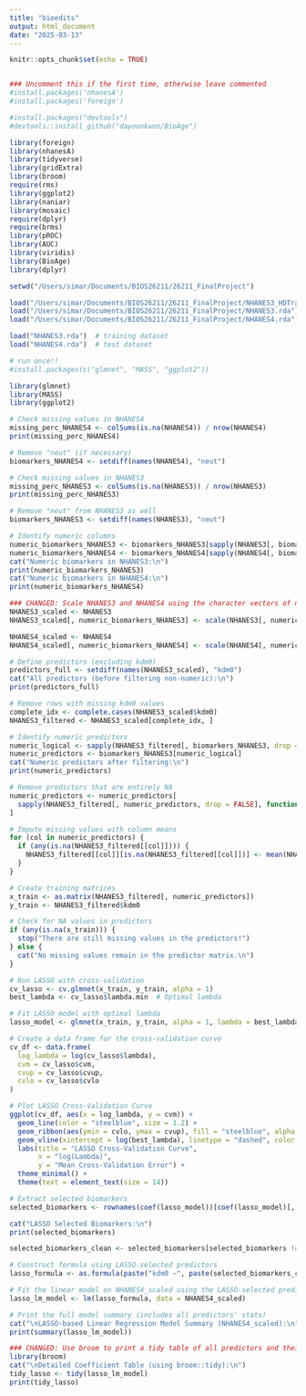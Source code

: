 ```yaml
---
title: "bioedits"
output: html_document
date: "2025-03-13"
---
```


```r
knitr::opts_chunk$set(echo = TRUE)


### Uncomment this if the first time, otherwise leave commented
#install.packages('nhanesA')
#install.packages('foreign')

#install.packages("devtools")
#devtools::install_github("dayoonkwon/BioAge")

library(foreign)
library(nhanesA)
library(tidyverse)
library(gridExtra)
library(broom)
require(rms)
library(ggplot2)
library(naniar)
library(mosaic)
require(dplyr)
require(brms)
library(pROC)
library(AUC)
library(viridis)
library(BioAge) 
library(dplyr)
```


```r
setwd("/Users/simar/Documents/BIOS26211/26211_FinalProject")

load("/Users/simar/Documents/BIOS26211/26211_FinalProject/NHANES3_HDTrain.rda")
load("/Users/simar/Documents/BIOS26211/26211_FinalProject/NHANES3.rda")
load("/Users/simar/Documents/BIOS26211/26211_FinalProject/NHANES4.rda")

load("NHANES3.rda")  # training dataset
load("NHANES4.rda")  # test dataset
```


```r
# run once!!
#install.packages(c("glmnet", "MASS", "ggplot2"))

library(glmnet)  
library(MASS)    
library(ggplot2) 

```


```r
# Check missing values in NHANES4
missing_perc_NHANES4 <- colSums(is.na(NHANES4)) / nrow(NHANES4)
print(missing_perc_NHANES4)

# Remove "neut" (if necessary)
biomarkers_NHANES4 <- setdiff(names(NHANES4), "neut")

# Check missing values in NHANES3
missing_perc_NHANES3 <- colSums(is.na(NHANES3)) / nrow(NHANES3)
print(missing_perc_NHANES3)

# Remove "neut" from NHANES3 as well
biomarkers_NHANES3 <- setdiff(names(NHANES3), "neut")

# Identify numeric columns
numeric_biomarkers_NHANES3 <- biomarkers_NHANES3[sapply(NHANES3[, biomarkers_NHANES3, drop = FALSE], is.numeric)]
numeric_biomarkers_NHANES4 <- biomarkers_NHANES4[sapply(NHANES4[, biomarkers_NHANES4, drop = FALSE], is.numeric)]
cat("Numeric biomarkers in NHANES3:\n")
print(numeric_biomarkers_NHANES3)
cat("Numeric biomarkers in NHANES4:\n")
print(numeric_biomarkers_NHANES4)

### CHANGED: Scale NHANES3 and NHANES4 using the character vectors of numeric columns
NHANES3_scaled <- NHANES3
NHANES3_scaled[, numeric_biomarkers_NHANES3] <- scale(NHANES3[, numeric_biomarkers_NHANES3])

NHANES4_scaled <- NHANES4
NHANES4_scaled[, numeric_biomarkers_NHANES4] <- scale(NHANES4[, numeric_biomarkers_NHANES4])

# Define predictors (excluding kdm0)
predictors_full <- setdiff(names(NHANES3_scaled), "kdm0")
cat("All predictors (before filtering non-numeric):\n")
print(predictors_full)

# Remove rows with missing kdm0 values
complete_idx <- complete.cases(NHANES3_scaled$kdm0)
NHANES3_filtered <- NHANES3_scaled[complete_idx, ]

# Identify numeric predictors
numeric_logical <- sapply(NHANES3_filtered[, biomarkers_NHANES3, drop = FALSE], is.numeric)
numeric_predictors <- biomarkers_NHANES3[numeric_logical]
cat("Numeric predictors after filtering:\n")
print(numeric_predictors)

# Remove predictors that are entirely NA
numeric_predictors <- numeric_predictors[
  sapply(NHANES3_filtered[, numeric_predictors, drop = FALSE], function(x) !all(is.na(x)))
]

# Impute missing values with column means
for (col in numeric_predictors) {
  if (any(is.na(NHANES3_filtered[[col]]))) {
    NHANES3_filtered[[col]][is.na(NHANES3_filtered[[col]])] <- mean(NHANES3_filtered[[col]], na.rm = TRUE)
  }
}

# Create training matrices
x_train <- as.matrix(NHANES3_filtered[, numeric_predictors])
y_train <- NHANES3_filtered$kdm0

# Check for NA values in predictors
if (any(is.na(x_train))) {
  stop("There are still missing values in the predictors!")
} else {
  cat("No missing values remain in the predictor matrix.\n")
}

# Run LASSO with cross-validation
cv_lasso <- cv.glmnet(x_train, y_train, alpha = 1)
best_lambda <- cv_lasso$lambda.min  # Optimal lambda

# Fit LASSO model with optimal lambda
lasso_model <- glmnet(x_train, y_train, alpha = 1, lambda = best_lambda)

# Create a data frame for the cross-validation curve
cv_df <- data.frame(
  log_lambda = log(cv_lasso$lambda),
  cvm = cv_lasso$cvm,
  cvup = cv_lasso$cvup,
  cvlo = cv_lasso$cvlo
)

# Plot LASSO Cross-Validation Curve
ggplot(cv_df, aes(x = log_lambda, y = cvm)) +
  geom_line(color = "steelblue", size = 1.2) +
  geom_ribbon(aes(ymin = cvlo, ymax = cvup), fill = "steelblue", alpha = 0.2) +
  geom_vline(xintercept = log(best_lambda), linetype = "dashed", color = "red", size = 1) +
  labs(title = "LASSO Cross-Validation Curve",
       x = "log(Lambda)",
       y = "Mean Cross-Validation Error") +
  theme_minimal() +
  theme(text = element_text(size = 14))

# Extract selected biomarkers
selected_biomarkers <- rownames(coef(lasso_model))[coef(lasso_model)[, 1] != 0]

cat("LASSO Selected Biomarkers:\n")
print(selected_biomarkers)

```

```r
selected_biomarkers_clean <- selected_biomarkers[selected_biomarkers != "(Intercept)"]

# Construct formula using LASSO-selected predictors
lasso_formula <- as.formula(paste("kdm0 ~", paste(selected_biomarkers_clean, collapse = " + ")))

# Fit the linear model on NHANES4_scaled using the LASSO-selected predictors
lasso_lm_model <- lm(lasso_formula, data = NHANES4_scaled)

# Print the full model summary (includes all predictors' stats)
cat("\nLASSO-based Linear Regression Model Summary (NHANES4_scaled):\n")
print(summary(lasso_lm_model))

### CHANGED: Use broom to print a tidy table of all predictors and their statistics
library(broom)
cat("\nDetailed Coefficient Table (using broom::tidy):\n")
tidy_lasso <- tidy(lasso_lm_model)
print(tidy_lasso)

```

